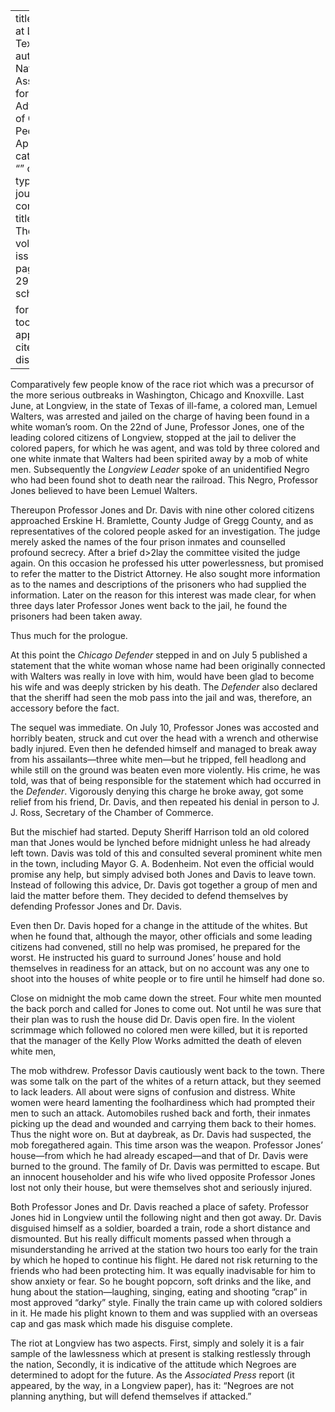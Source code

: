 
---
title: 'The Riot at Longview, Texas'
author: National Association for the Advancement of Colored People
date: Apr. 1919
categories: 
  - ""
citation: 
  type: article-journal
  container-title: The Crisis
  volume: 18
  issue: 6
  page: 291-292
google-scholar: true

format:
  html:
    toc: false
    appendix-cite-as: display
---


Comparatively few people know of the race riot which was a precursor of the more serious outbreaks in Washington, Chicago and Knoxville. Last June, at Longview, in the state of Texas of ill-fame, a colored man, Lemuel Walters, was arrested and jailed on the charge of having been found in a white woman's room. On the 22nd of June, Professor Jones, one of the leading colored citizens of Longview, stopped at the jail to deliver the colored papers, for which he was agent, and was told by three colored and one white inmate that Walters had been spirited away by a mob of white men. Subsequently the *Longview Leader* spoke of an unidentified Negro who had been found shot to death near the railroad. This Negro, Professor Jones believed to have been Lemuel Walters.

Thereupon Professor Jones and Dr. Davis with nine other colored citizens approached Erskine H. Bramlette, County Judge of Gregg County, and as representatives of the colored people asked for an investigation. The judge merely asked the names of the four prison inmates and counselled profound secrecy. After a brief d>2lay the committee visited the judge again. On this occasion he professed his utter powerlessness, but promised to refer the matter to the District Attorney. He also sought more information as to the names and descriptions of the prisoners who had supplied the information. Later on the reason for this interest was made clear, for when three days later Professor Jones went back to the jail, he found the prisoners had been taken away.

Thus much for the prologue.

At this point the *Chicago Defender* stepped in and on July 5 published a statement that the white woman whose name had been originally connected with Walters was really in love with him, would have been glad to become his wife and was deeply stricken by his death. The *Defender* also declared that the sheriff had seen the mob pass into the jail and was, therefore, an accessory before the fact.

The sequel was immediate. On July 10, Professor Jones was accosted and horribly beaten, struck and cut over the head with a wrench and otherwise badly injured. Even then he defended himself and managed to break away from his assailants---three white men---but he tripped, fell headlong and while still on the ground was beaten even more violently. His crime, he was told, was that of being responsible for the statement which had occurred in the *Defender*. Vigorously denying this charge he broke away, got some relief from his friend, Dr. Davis, and then repeated his denial in person to J. J. Ross, Secretary of the Chamber of Commerce.

But the mischief had started. Deputy Sheriff Harrison told an old colored man that Jones would be lynched before midnight unless he had already left town. Davis was told of this and consulted several prominent white men in the town, including Mayor G. A. Bodenheim. Not even the official would promise any help, but simply advised both Jones and Davis to leave town. Instead of following this advice, Dr. Davis got together a group of men and laid the matter before them. They decided to defend themselves by defending Professor Jones and Dr. Davis.

Even then Dr. Davis hoped for a change in the attitude of the whites. But when he found that, although the mayor, other officials and some leading citizens had convened, still no help was promised, he prepared for the worst. He instructed his guard to surround Jones' house and hold themselves in readiness for an attack, but on no account was any one to shoot into the houses of white people or to fire until he himself had done so.

Close on midnight the mob came down the street. Four white men mounted the back porch and called for Jones to come out. Not until he was sure that their plan was to rush the house did Dr. Davis open fire. In the violent scrimmage which followed no colored men were killed, but it is reported that the manager of the Kelly Plow Works admitted the death of eleven white men,

The mob withdrew. Professor Davis cautiously went back to the town. There was some talk on the part of the whites of a return attack, but they seemed to lack leaders. All about were signs of confusion and distress. White women were heard lamenting the foolhardiness which had prompted their men to such an attack. Automobiles rushed back and forth, their inmates picking up the dead and wounded and carrying them back to their homes. Thus the night wore on. But at daybreak, as Dr. Davis had suspected, the mob foregathered again. This time arson was the weapon. Professor Jones' house---from which he had already escaped---and that of Dr. Davis were burned to the ground. The family of Dr. Davis was permitted to escape. But an innocent householder and his wife who lived opposite Professor Jones lost not only their house, but were themselves shot and seriously injured.

Both Professor Jones and Dr. Davis reached a place of safety. Professor Jones hid in Longview until the following night and then got away. Dr. Davis disguised himself as a soldier, boarded a train, rode a short distance and dismounted. But his really difficult moments passed when through a misunderstanding he arrived at the station two hours too early for the train by which he hoped to continue his flight. He dared not risk returning to the friends who had been protecting him. It was equally inadvisable for him to show anxiety or fear. So he bought popcorn, soft drinks and the like, and hung about the station---laughing, singing, eating and shooting "crap" in most approved "darky" style. Finally the train came up with colored soldiers in it. He made his plight known to them and was supplied with an overseas cap and gas mask which made his disguise complete.

The riot at Longview has two aspects. First, simply and solely it is a fair sample of the lawlessness which at present is stalking restlessly through the nation, Secondly, it is indicative of the attitude which Negroes are determined to adopt for the future. As the *Associated Press* report (it appeared, by the way, in a Longview paper), has it: "Negroes are not planning anything, but will defend themselves if attacked."

